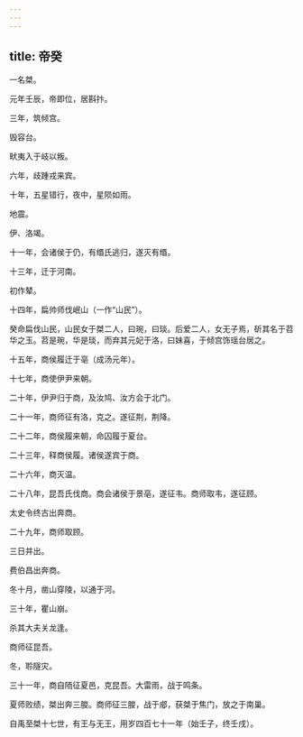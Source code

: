 ```yaml
---
---
---
```

title: 帝癸
---



一名桀。

元年壬辰，帝即位，居斟抃。

三年，筑倾宫。

毁容台。

畎夷入于岐以叛。

六年，歧踵戎来宾。

十年，五星错行，夜中，星陨如雨。

地震。

伊、洛竭。

十一年，会诸侯于仍，有缗氏逃归，遂灭有缗。

十三年，迁于河南。

初作辇。

十四年，扁帅师伐岷山（一作“山民”）。

癸命扁伐山民，山民女于桀二人，曰琬，曰琰。后爱二人，女无子焉，斫其名于苕华之玉。苕是琬，华是琰，而弃其元妃于洛，曰妹喜，于倾宫饰瑶台居之。

十五年，商侯履迁于亳（成汤元年）。

十七年，商使伊尹来朝。

二十年，伊尹归于商，及汝鸠、汝方会于北门。

二十一年，商师征有洛，克之。遂征荆，荆降。

二十二年，商侯履来朝，命囚履于夏台。

二十三年，释商侯履。诸侯遂宾于商。

二十六年，商灭温。

二十八年，昆吾氏伐商。商会诸侯于景亳，遂征韦。商师取韦，遂征顾。

太史令终古出奔商。

二十九年，商师取顾。

三日并出。

费伯昌出奔商。

冬十月，凿山穿陵，以通于河。

三十年，瞿山崩。

杀其大夫关龙逢。

商师征昆吾。

冬，聆隧灾。

三十一年，商自陑征夏邑，克昆吾。大雷雨，战于鸣条。

夏师败绩，桀出奔三朡。商师征三朡，战于郕，获桀于焦门，放之于南巢。

自禹至桀十七世，有王与无王，用岁四百七十一年（始壬子，终壬戌）。